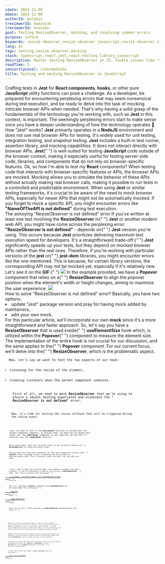 ```yaml
---
cdate: 2023-11-09
mdate: 2023-11-09
authorId: polubis
treviewerId: kwozniak
lreviewerId: kreszko
goal: Testing ResizeObserver, mocking, and resolving common errors.
purpose: inform
keywords: resize observer,resize observer javascript,resize observer it not defined,resize observer is undefiend, testing resize observer,mocking resize observer
lang: en
tags: testing,resize observer,mocking
stack: typescript,react,jest,react-testing-library,javascript
description: Master testing ResizeObserver in JS. Tackle issues like "resize observer is not defined" and learn to mock it. Gain a solid grasp of testing this essential feature.
readTime: 5
seniorityLevel: intermediate
title: Testing and mocking ResizeObserver in JavaScript
---
```


<Prelude label="The value of basics">
  <M>
    Crafting tests in <B>Jest</B> for <B>React components</B>, <B>hooks</B>, or
    other pure <B>JavaScript</B> utility functions can pose a challenge.
  </M>
  <M>
    As a developer, be prepared for encountering perplexing errors that may seem
    nonsensical during test execution, and be ready to delve into the task of
    mocking intricate browser APIs when needed.
  </M>
  <M>
    That's why having a solid grasp of the fundamentals of the technology you're
    working with, such as <B>Jest</B> in this context, is important. The
    seemingly perplexing errors start to make sense once you have a deeper
    understanding of how the technology operates 💫.
  </M>
</Prelude>

<Section>
  <XL>How "Jest" works?</XL>
  <M>
    <B>Jest</B> primarily operates in a <B>NodeJS</B> environment and does not
    use real browser APIs for testing. It's widely used for unit testing,
    integration testing, and snapshot testing.
  </M>
  <M>
    <B>Jest</B> includes a built-in test runner, assertion library, and mocking
    capabilities. It does not interact directly with browser APIs. <B>Jest</B>{" "}
    is well-suited for testing <B>JavaScript</B> code outside of the browser
    context, making it especially useful for testing server-side code,
    libraries, and components that do not rely on browser-specific features.
  </M>
  <M>
    Ok, so how I'm able to test my <B>React</B> components?
  </M>
  <M>
    When testing code that interacts with browser-specific features or APIs, the
    browser APIs are mocked. Mocking allows you to simulate the behavior of
    these APIs without actually making real browser calls, making it possible to
    run tests in a controlled and predictable environment.
  </M>
  <M>
    When using <B>Jest</B> or similar testing frameworks, it's crucial to be
    aware of the need to mock browser APIs, especially for newer APIs that might
    not be automatically mocked. If you forget to mock a specific API, you might
    encounter errors like <B>"NameOfTheAPI is not defined"</B> during test
    execution.
  </M>
</Section>

<Section>
  <XL>The annoying "ResizeObserver is not defined" error</XL>
  <M>
    If you've written at least one test involving the <B>ResizeObserver</B> in{" "}
    <B>Jest</B> or another modern web API, you might have come across the
    perplexing error: <B>"ResizeObserver is not defined"</B> - depends on{" "}
    <B>Jest</B> version you're using.
  </M>
  <M>
    This occurs because <B>Jest</B> prioritizes delivering maximum test
    execution speed for developers. It's a straightforward trade-off:{" "}
    <B>Jest</B> significantly speeds up your tests, but they depend on mocked
    browser APIs rather than the real ones.
  </M>
  <M>
    Therefore, if you're working with particular versions of the <B>jest</B> or{" "}
    <B>jest-dom</B> libraries, you might encounter errors like the one
    mentioned. This is because, for certain library versions, the corresponding
    API may not be mocked yet, especially if it's relatively new.
  </M>
  <M>
    Let's see it on the <B>GIF</B>:{" "}
  </M>
  <Image
    rolled
    src="https://raw.githubusercontent.com/polubis/Snippets-for-articles-and-lessons/main/Testing%20and%20mocking%20ResizeObserver%20in%20JavaScript/1.gif"
    description="The error in real situation"
  />
  <M>
    In the example provided, we have a <B>Popover</B> component that relies on a{" "}
    <B>ResizeObserver</B> to align the popover position when the element's width
    or height changes, aiming to maximize the user experience.
  </M>
  <Image
    rolled
    src="https://raw.githubusercontent.com/polubis/Snippets-for-articles-and-lessons/main/Testing%20and%20mocking%20ResizeObserver%20in%20JavaScript/2.gif"
    description="Popover component showcase"
  />
</Section>

<Section>
  <XL>How to solve "ResizeObserver is not defined" error?</XL>
  <M>Basically, you have two options:</M>
  <L ordered>
    <Li>
      update "Jest" package version and pray for having mock added by
      maintainers,
    </Li>
    <Li>add your own mock.</Li>
  </L>
  <M>
    For this particular article, we'll incorporate our own <B>mock</B> since
    it's a more straightforward and faster approach.
  </M>
  <M>
    So, let's say you have a <B>ResizeObserver</B> that is used inside{" "}
    <B>useElementSize</B> hook which, is utilized within the <B>Popover</B>{" "}
    component to measure the element size. The implementation of the entire hook
    is not crucial for our discussion, and the same applies to the{" "}
    <B>Popover</B> component. For our current focus, we'll delve into the{" "}
    <B>ResizeObserver</B>, which is the problematic aspect.
  </M>
  <Code
    mode="dynamic"
    lang="tsx"
    description="The partial useElementSize hook implementation"
    src="https://raw.githubusercontent.com/polubis/Snippets-for-articles-and-lessons/main/Testing%20and%20mocking%20ResizeObserver%20in%20JavaScript/1.ts"
    linesCount={23}
  />
  <Code
    mode="dynamic"
    lang="tsx"
    description="The usage example in Popover component"
    src="https://raw.githubusercontent.com/polubis/Snippets-for-articles-and-lessons/main/Testing%20and%20mocking%20ResizeObserver%20in%20JavaScript/2.ts"
    linesCount={6}
  />
  <M>Now, let's say we want to test the two aspects of our hook:</M>
  <L ordered>
    <Li>listening for the resize of the element,</Li>
    <Li>cleaning listeners when the parent component unmounts.</Li>
  </L>
  <M>
    First of all, we need to mock <B>ResizeObserver</B> that we're using to
    ensure a smooth testing experience and eliminate the "
    <B>ResizeObserver is not defined</B>" error.
  </M>
  <Code
    mode="dynamic"
    lang="tsx"
    description='Mocking the "ResizeObserver"'
    src="https://raw.githubusercontent.com/polubis/Snippets-for-articles-and-lessons/main/Testing%20and%20mocking%20ResizeObserver%20in%20JavaScript/3.tsx"
    linesCount={15}
  />
  <M>
    Now, it's time for testing the resize callback that will be triggered during
    the resize event.
  </M>
  <Code
    mode="dynamic"
    lang="tsx"
    description="The example of Component to render"
    src="https://raw.githubusercontent.com/polubis/Snippets-for-articles-and-lessons/main/Testing%20and%20mocking%20ResizeObserver%20in%20JavaScript/4.ts"
    linesCount={12}
  />
  <Code
    mode="dynamic"
    lang="tsx"
    description="Test for resize case"
    src="https://raw.githubusercontent.com/polubis/Snippets-for-articles-and-lessons/main/Testing%20and%20mocking%20ResizeObserver%20in%20JavaScript/5.tsx"
    linesCount={31}
  />
  <M>
    Last, we need to test if the <B>disconnect</B> function is called when the
    parent component unmounts. To achieve that, we need the following test.
    Right now, the <B>additional</B> component is not required. We may test it
    directly via the <B>renderHook</B> function.
  </M>
  <Code
    mode="dynamic"
    lang="tsx"
    description="The disconnect mechanism test"
    src="https://raw.githubusercontent.com/polubis/Snippets-for-articles-and-lessons/main/Testing%20and%20mocking%20ResizeObserver%20in%20JavaScript/6.tsx"
    linesCount={14}
  />
  <M>
    After these steps, tests will be green thanks to the successful mocking of{" "}
    <B>ResizeObserver</B> for these particular cases.
  </M>
  <Hint hasBg>
    Did you know that there are frameworks for unit and integration testing like{" "}
    <B>Jasmine</B>, which, although slower, eliminates the entire need for
    mocking browser APIs? This is because, under the hood, the real APIs are
    used.
  </Hint>
</Section>

<Example label="The full code and results">
  <M>
    I don't want to make this article huge, just wanted to explain the basic
    concepts. If you're interested in how to fully write a <B>useElementSize</B>{" "}
    hook, feel free to explore the following{" "}
    <A
      outside
      href="/courses/react-hooks-spellbook/events/element-size-measurement-with-use-element-size-hook/"
    >
      🔰 Element size measurement with useElementSize hook
    </A>{" "}
    article.
  </M>
  <M>
    The full code about <B>Popover</B> component and <B>useElementSize</B> can
    be found under the following{" "}
    <A
      outside
      href="https://github.com/polubis/Dream-stack-for-React-dev/tree/article/Testing-and-mocking-ResizeObserver-in-JavaScript/system/libs/figa-ui/src/lib/popover"
    >
      Popover
    </A>{" "}
    and{" "}
    <A
      outside
      href="https://github.com/polubis/Dream-stack-for-React-dev/tree/article/Testing-and-mocking-ResizeObserver-in-JavaScript/system/libs/figa-hooks/src/lib/use-element-size"
    >
      useElementSize
    </A>{" "}
    links.
  </M>
  <M>
    Here you've just a small preview of <B>useElementSize</B> implementation and
    tests.{" "}
  </M>
  <Code
    mode="dynamic"
    lang="tsx"
    rolled
    description='The "useElementSize" implementation'
    src="https://raw.githubusercontent.com/polubis/Snippets-for-articles-and-lessons/main/Testing%20and%20mocking%20ResizeObserver%20in%20JavaScript/7.tsx"
    linesCount={70}
  />
  <Code
    mode="dynamic"
    lang="tsx"
    rolled
    description='The "useElementSize" tests'
    src="https://raw.githubusercontent.com/polubis/Snippets-for-articles-and-lessons/main/Testing%20and%20mocking%20ResizeObserver%20in%20JavaScript/8.tsx"
    linesCount={128}
  />
</Example>

<Summary label="Conclusions and thoughts">
  <M>
    After this article, you know what goes on under the hood in <B>Jest</B>{" "}
    library and the pros and cons of using it in your testing code. While{" "}
    <B>Jest</B> is exceptionally fast, it comes with a small downfall - we need
    to mock many APIs inside our testing code, and we'll never be entirely sure
    that the tested code will work precisely as expected inside our browser.
  </M>
  <M>
    However, we know how to resolve popular errors that may occur during test
    execution. If you encounter a similar issue with a different browser API
    than <B>ResizeObserver</B>, you'll be able to easily fix this problem.
  </M>
  <M>
    If you want to ensure that your code is working correctly in a real browser,
    you need to use tools like <B>Cypress</B> or <B>Playwright</B> to write{" "}
    <B>E2E tests</B> or utilize <B>Jasmine</B> technology. At the end, it's a
    topic for other articles.
  </M>
  <Hint hasBg>
    To learn how to write great <B>tests</B> in <B>React ecosystem</B> check the
    following{" "}
    <A outside href="/courses/react-testing-spellbook/">
      React testing spellbook
    </A>{" "}
    course.
  </Hint>
</Summary>
